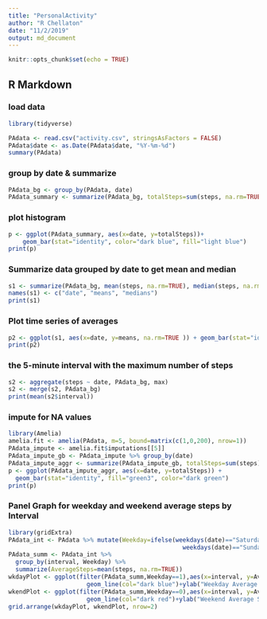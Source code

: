 ```yaml
---
title: "PersonalActivity"
author: "R Chellaton"
date: "11/2/2019"
output: md_document
---
```


```r
knitr::opts_chunk$set(echo = TRUE)
```

## R Markdown
### load data
```r
library(tidyverse)
```
```r
PAdata <- read.csv("activity.csv", stringsAsFactors = FALSE)
PAdata$date <- as.Date(PAdata$date, "%Y-%m-%d")
summary(PAdata)
```

### group by date & summarize
```r
PAdata_bg <- group_by(PAdata, date)
PAdata_summary <- summarize(PAdata_bg, totalSteps=sum(steps, na.rm=TRUE))
```

### plot histogram
```r
p <- ggplot(PAdata_summary, aes(x=date, y=totalSteps))+
    geom_bar(stat="identity", color="dark blue", fill="light blue")
print(p)
```

### Summarize data grouped by date to get mean and median
```r
s1 <- summarize(PAdata_bg, mean(steps, na.rm=TRUE), median(steps, na.rm=TRUE))
names(s1) <- c("date", "means", "medians")
print(s1)
```
### Plot time series of averages
```r
p2 <- ggplot(s1, aes(x=date, y=means, na.rm=TRUE )) + geom_bar(stat="identity", color="dark blue", fill="steelblue4")
print(p2)
```

### the 5-minute interval with the maximum number of steps
```r
s2 <- aggregate(steps ~ date, PAdata_bg, max)
s2 <- merge(s2, PAdata_bg)
print(mean(s2$interval))
```

### impute for NA values
```r
library(Amelia)
amelia.fit <- amelia(PAdata, m=5, bound=matrix(c(1,0,200), nrow=1))
PAdata_impute <- amelia.fit$imputations[[5]]
PAdata_impute_gb <- PAdata_impute %>% group_by(date)
PAdata_impute_aggr <- summarize(PAdata_impute_gb, totalSteps=sum(steps))
p <- ggplot(PAdata_impute_aggr, aes(x=date, y=totalSteps)) + 
  geom_bar(stat="identity", fill="green3", color="dark green")
print(p)
```

### Panel Graph for weekday and weekend average steps by Interval
```r
library(gridExtra)
PAdata_int <- PAdata %>% mutate(Weekday=ifelse(weekdays(date)=="Saturday" |
                                                 weekdays(date)=="Sunday",0,1))
PAdata_summ <- PAdata_int %>% 
  group_by(interval, Weekday) %>% 
  summarize(AverageSteps=mean(steps, na.rm=TRUE))
wkdayPlot <- ggplot(filter(PAdata_summ,Weekday==1),aes(x=interval, y=AverageSteps))+
                      geom_line(col="dark blue")+ylab("Weekday Average Steps")
wkendPlot <- ggplot(filter(PAdata_summ,Weekday==0),aes(x=interval, y=AverageSteps))+
                      geom_line(col="dark red")+ylab("Weekend Average Steps")
grid.arrange(wkdayPlot, wkendPlot, nrow=2)
```


